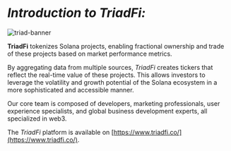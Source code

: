 

<HeroPattern />

# *Introduction to TriadFi:*

![triad-banner](/images/triad-banner.webp)

**TriadFi** tokenizes Solana projects, enabling fractional ownership and trade of these projects based on market performance metrics.

By aggregating data from multiple sources, *TriadFi* creates tickers that reflect the real-time value of these projects. This allows investors to leverage the volatility and growth potential of the Solana ecosystem in a more sophisticated and accessible manner.

Our core team is composed of developers, marketing professionals, user experience specialists, and global business development experts, all specialized in web3.

The *TriadFi* platform is available on [https://www.triadfi.co/](https://www.triadfi.co/).

